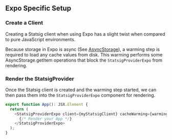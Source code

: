 
## Expo Specific Setup

### Create a Client

Creating a Statsig client when using Expo has a slight
twist when compared to pure JavaScript environments.

Because storage in Expo is async (See [AsyncStorage](https://docs.expo.dev/versions/latest/sdk/async-storage/)), a warming step is required
to load any cache values from disk. This warming performs some AsyncStorage.getItem operations that block the
`StatsigProviderExpo` from rendering.

<GitHubEmbed url="https://raw.githubusercontent.com/statsig-io/js-client-monorepo/main/samples/expo/src/app/snippets/snippet-expo-warming.tsx" />

### Render the StatsigProvider

Once the Statsig client is created and the warming step started, we can then pass them into
the `StatsigProviderExpo` component for rendering.

```typescript
export function App(): JSX.Element {
  return (
    <StatsigProviderExpo client={myStatsigClient} cacheWarming={warming}>
      {/* Render your App */}
    </StatsigProviderExpo>
  );
}
```
